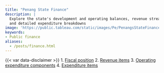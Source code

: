 ```yaml
---
title: "Penang State Finance"
description: |
  Explore the state's development and operating balances, revenue streams, 
  and detailed expenditure breakdowns
image: 'https://public.tableau.com/static/images/Pe/PenangsStateFinance/Overallfinancialposition/1.png'
keywords: 
- Public finance
aliases:
  - /posts/finance.html
---
```


::: {.dashboard}
```{=html}
<script type='module' src='https://public.tableau.com/javascripts/api/tableau.embedding.3.latest.min.js'></script>
<tableau-viz id='tableau-viz' 
    src='https://public.tableau.com/views/PenangsStateFinance/Overallfinancialposition' 
    width='1000' height='850' toolbar='bottom' >
<custom-parameter name=":showShareOptions" value="false"></custom-parameter>
</tableau-viz>
```
:::

::: {.callout-important icon="false" collapse="true" title="Download data"}
{{< var data-disclaimer >}}
1.  [Fiscal position](https://docs.google.com/spreadsheets/d/e/2PACX-1vTPUSDqox2KO0UhWGqcdiLBv0M72Ynd5QVKN4NKmfuKm6FRyJvfRkcbpO_OTFbjOyPfRGVu3P8LCX2h/pub?gid=845875504&single=true&output=csv)
2.  [Revenue items](https://docs.google.com/spreadsheets/d/e/2PACX-1vTPUSDqox2KO0UhWGqcdiLBv0M72Ynd5QVKN4NKmfuKm6FRyJvfRkcbpO_OTFbjOyPfRGVu3P8LCX2h/pub?gid=967187339&single=true&output=csv)
3.  [Operating expenditure components](https://docs.google.com/spreadsheets/d/e/2PACX-1vTPUSDqox2KO0UhWGqcdiLBv0M72Ynd5QVKN4NKmfuKm6FRyJvfRkcbpO_OTFbjOyPfRGVu3P8LCX2h/pub?gid=1377625370&single=true&output=csv)
4.  [Expenditure items](https://docs.google.com/spreadsheets/d/e/2PACX-1vTPUSDqox2KO0UhWGqcdiLBv0M72Ynd5QVKN4NKmfuKm6FRyJvfRkcbpO_OTFbjOyPfRGVu3P8LCX2h/pub?gid=680372100&single=true&output=csv)
:::
